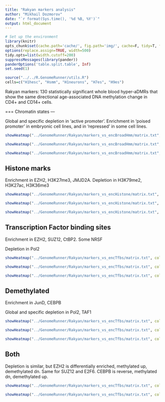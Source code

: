 ```yaml
---
title: "Rakyan markers analysis"
author: "Mikhail Dozmorov"
date: "`r format(Sys.time(), '%d %B, %Y')`"
output: html_document
---
```


```r
# Set up the environment
library(knitr) 
opts_chunk$set(cache.path='cache/', fig.path='img/', cache=F, tidy=T, fig.keep='high', dpi=300,  echo=T, autodep=T, width=200, warning=FALSE, comment=NA, results='hide')
options(replace.assign=TRUE, width=500)
tidy.opts=list(width.cutoff=200)
suppressMessages(library(pander))
panderOptions('table.split.table', Inf)
set.seed(1)
```

```r
source("../../R.GenomeRunner/utils.R")
cells=c("H1hesc", "Hsmm", "H1neurons", "H7es", "H9es")
```

Rakyan markers: 130 statistically significant whole blood hyper-aDMRs that show the same directional age-associated DNA methylation change in CD4+ and CD14+ cells.

===
Chromatin states
---

Global and specific depletion in 'active promoter'. Enrichment in 'poised promoter' in embryonic cell lines, and in 'repressed' in some cell lines.
```r
showHeatmap("../GenomeRunner/Rakyan/markers_vs_encBroadHmm/matrix.txt", colnum=1, factor="name", cell="none", isLog10=TRUE, adjust="fdr", pval=0.1, numtofilt=2, toPlot="heat")
```
```r
showHeatmap("../GenomeRunner/Rakyan/markers_vs_encBroadHmm/matrix.txt", colnum=1, factor="name", cell="none", isLog10=TRUE, adjust="fdr", pval=0.1, numtofilt=2, toPlot="bar")
```
```r
showHeatmap("../GenomeRunner/Rakyan/markers_vs_encBroadHmm/matrix.txt", colnum=1, factor="name", cell=cells, isLog10=TRUE, adjust="fdr", pval=0.1, numtofilt=2, toPlot="bar")
```

Histone marks
---
Enrichment in EZH2, H3K27me3, JMJD2A. Depletion in H3K79me2, H3K27ac, H3K36me3

```r
showHeatmap("../GenomeRunner/Rakyan/markers_vs_encHistone/matrix.txt", colnum=1, factor="Histone", cell="none", isLog10=TRUE, adjust="fdr", pval=0.1, numtofilt=4, toPlot="heat")
```
```r
showHeatmap("../GenomeRunner/Rakyan/markers_vs_encHistone/matrix.txt", colnum=1, factor="Histone", cell="none", isLog10=TRUE, adjust="fdr", pval=0.1, numtofilt=2, toPlot="bar")
```
```r
showHeatmap("../GenomeRunner/Rakyan/markers_vs_encHistone/matrix.txt", colnum=1, factor="Histone", cell=cells, isLog10=TRUE, adjust="fdr", pval=0.1, numtofilt=2, toPlot="bar")
```

Transcription Factor binding sites
---
Enrichment in EZH2, SUZ12, CtBP2. Some NRSF

Depletion in Pol2
```r
showHeatmap("../GenomeRunner/Rakyan/markers_vs_encTfbs/matrix.txt", colnum=1, factor="Tfbs", cell="none", isLog10=TRUE, adjust="fdr", pval=0.2, numtofilt=8, toPlot="heat")
```
```r
showHeatmap("../GenomeRunner/Rakyan/markers_vs_encTfbs/matrix.txt", colnum=1, factor="Tfbs", cell="none", isLog10=TRUE, adjust="fdr", pval=0.1, numtofilt=2, toPlot="bar")
```
```r
showHeatmap("../GenomeRunner/Rakyan/markers_vs_encTfbs/matrix.txt", colnum=1, factor="Tfbs", cell=cells, isLog10=TRUE, adjust="fdr", pval=0.1, numtofilt=2, toPlot="bar")
```

Demethylated
---
Enrichment in JunD, CEBPB

Global and specific depletion in Pol2, TAF1
```r
showHeatmap("../GenomeRunner/Rakyan/markers_vs_encTfbs/matrix.txt", colnum=3, factor="Tfbs", cell="none", isLog10=TRUE, adjust="fdr", pval=0.1, numtofilt=8, toPlot="heat")
```
```r
showHeatmap("../GenomeRunner/Rakyan/markers_vs_encTfbs/matrix.txt", colnum=3, factor="Tfbs", cell="none", isLog10=TRUE, adjust="fdr", pval=0.1, numtofilt=2, toPlot="bar")
```
```r
showHeatmap("../GenomeRunner/Rakyan/markers_vs_encTfbs/matrix.txt", colnum=3, factor="Tfbs", cell=cells, isLog10=TRUE, adjust="fdr", pval=0.1, numtofilt=2, toPlot="bar")
```

Both
---
Depletion is similar, but EZH2 is differentially enriched, methylated up, demethylated dn. Same for SUZ12 and E2F6. CEBPB is reverse, methylated dn, demethylated up.

```r
showHeatmap("../GenomeRunner/Rakyan/markers_vs_encTfbs/matrix.txt", colnum=c(2, 3), factor="Tfbs", cell="none", isLog10=TRUE, adjust="fdr", pval=0.1, numtofilt=2, toPlot="bar")
```
```r
showHeatmap("../GenomeRunner/Rakyan/markers_vs_encTfbs/matrix.txt", colnum=c(2, 3), factor="Tfbs", cell=cells, isLog10=TRUE, adjust="fdr", pval=0.1, numtofilt=2, toPlot="bar")
```

